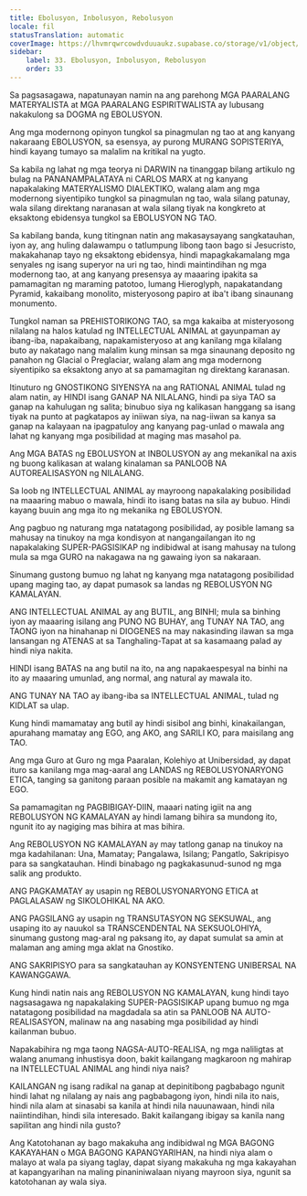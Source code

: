 ```yaml
---
title: Ebolusyon, Inbolusyon, Rebolusyon
locale: fil
statusTranslation: automatic
coverImage: https://lhvmrqwrcowdvduuaukz.supabase.co/storage/v1/object/public/strapi-uploads/small_cover-educacion-fundamental.webp-2d51a7828a2b1309555be27f7e2a61a0.webp
sidebar:
    label: 33. Ebolusyon, Inbolusyon, Rebolusyon
    order: 33
---
```

Sa pagsasagawa, napatunayan namin na ang parehong MGA PAARALANG MATERYALISTA at MGA PAARALANG ESPIRITWALISTA ay lubusang nakakulong sa DOGMA ng EBOLUSYON.

Ang mga modernong opinyon tungkol sa pinagmulan ng tao at ang kanyang nakaraang EBOLUSYON, sa esensya, ay purong MURANG SOPISTERIYA, hindi kayang tumayo sa malalim na kritikal na yugto.

Sa kabila ng lahat ng mga teorya ni DARWIN na tinanggap bilang artikulo ng bulag na PANANAMPALATAYA ni CARLOS MARX at ng kanyang napakalaking MATERYALISMO DIALEKTIKO, walang alam ang mga modernong siyentipiko tungkol sa pinagmulan ng tao, wala silang patunay, wala silang direktang naranasan at wala silang tiyak na kongkreto at eksaktong ebidensya tungkol sa EBOLUSYON NG TAO.

Sa kabilang banda, kung titingnan natin ang makasaysayang sangkatauhan, iyon ay, ang huling dalawampu o tatlumpung libong taon bago si Jesucristo, makakahanap tayo ng eksaktong ebidensya, hindi mapagkakamalang mga senyales ng isang superyor na uri ng tao, hindi maintindihan ng mga modernong tao, at ang kanyang presensya ay maaaring ipakita sa pamamagitan ng maraming patotoo, lumang Hieroglyph, napakatandang Pyramid, kakaibang monolito, misteryosong papiro at iba't ibang sinaunang monumento.

Tungkol naman sa PREHISTORIKONG TAO, sa mga kakaiba at misteryosong nilalang na halos katulad ng INTELLECTUAL ANIMAL at gayunpaman ay ibang-iba, napakaibang, napakamisteryoso at ang kanilang mga kilalang buto ay nakatago nang malalim kung minsan sa mga sinaunang deposito ng panahon ng Glacial o Preglaciar, walang alam ang mga modernong siyentipiko sa eksaktong anyo at sa pamamagitan ng direktang karanasan.

Itinuturo ng GNOSTIKONG SIYENSYA na ang RATIONAL ANIMAL tulad ng alam natin, ay HINDI isang GANAP NA NILALANG, hindi pa siya TAO sa ganap na kahulugan ng salita; binubuo siya ng kalikasan hanggang sa isang tiyak na punto at pagkatapos ay iniiwan siya, na nag-iiwan sa kanya sa ganap na kalayaan na ipagpatuloy ang kanyang pag-unlad o mawala ang lahat ng kanyang mga posibilidad at maging mas masahol pa.

Ang MGA BATAS ng EBOLUSYON at INBOLUSYON ay ang mekanikal na axis ng buong kalikasan at walang kinalaman sa PANLOOB NA AUTOREALISASYON ng NILALANG.

Sa loob ng INTELLECTUAL ANIMAL ay mayroong napakalaking posibilidad na maaaring mabuo o mawala, hindi ito isang batas na sila ay bubuo. Hindi kayang buuin ang mga ito ng mekanika ng EBOLUSYON.

Ang pagbuo ng naturang mga natatagong posibilidad, ay posible lamang sa mahusay na tinukoy na mga kondisyon at nangangailangan ito ng napakalaking SUPER-PAGSISIKAP ng indibidwal at isang mahusay na tulong mula sa mga GURO na nakagawa na ng gawaing iyon sa nakaraan.

Sinumang gustong bumuo ng lahat ng kanyang mga natatagong posibilidad upang maging tao, ay dapat pumasok sa landas ng REBOLUSYON NG KAMALAYAN.

ANG INTELLECTUAL ANIMAL ay ang BUTIL, ang BINHI; mula sa binhing iyon ay maaaring isilang ang PUNO NG BUHAY, ang TUNAY NA TAO, ang TAONG iyon na hinahanap ni DIOGENES na may nakasinding ilawan sa mga lansangan ng ATENAS at sa Tanghaling-Tapat at sa kasamaang palad ay hindi niya nakita.

HINDI isang BATAS na ang butil na ito, na ang napakaespesyal na binhi na ito ay maaaring umunlad, ang normal, ang natural ay mawala ito.

ANG TUNAY NA TAO ay ibang-iba sa INTELLECTUAL ANIMAL, tulad ng KIDLAT sa ulap.

Kung hindi mamamatay ang butil ay hindi sisibol ang binhi, kinakailangan, apurahang mamatay ang EGO, ang AKO, ang SARILI KO, para maisilang ang TAO.

Ang mga Guro at Guro ng mga Paaralan, Kolehiyo at Unibersidad, ay dapat ituro sa kanilang mga mag-aaral ang LANDAS ng REBOLUSYONARYONG ETICA, tanging sa ganitong paraan posible na makamit ang kamatayan ng EGO.

Sa pamamagitan ng PAGBIBIGAY-DIIN, maaari nating igiit na ang REBOLUSYON NG KAMALAYAN ay hindi lamang bihira sa mundong ito, ngunit ito ay nagiging mas bihira at mas bihira.

Ang REBOLUSYON NG KAMALAYAN ay may tatlong ganap na tinukoy na mga kadahilanan: Una, Mamatay; Pangalawa, Isilang; Pangatlo, Sakripisyo para sa sangkatauhan. Hindi binabago ng pagkakasunud-sunod ng mga salik ang produkto.

ANG PAGKAMATAY ay usapin ng REBOLUSYONARYONG ETICA at PAGLALASAW ng SIKOLOHIKAL NA AKO.

ANG PAGSILANG ay usapin ng TRANSUTASYON NG SEKSUWAL, ang usaping ito ay nauukol sa TRANSCENDENTAL NA SEKSUOLOHIYA, sinumang gustong mag-aral ng paksang ito, ay dapat sumulat sa amin at malaman ang aming mga aklat na Gnostiko.

ANG SAKRIPISYO para sa sangkatauhan ay KONSYENTENG UNIBERSAL NA KAWANGGAWA.

Kung hindi natin nais ang REBOLUSYON NG KAMALAYAN, kung hindi tayo nagsasagawa ng napakalaking SUPER-PAGSISIKAP upang bumuo ng mga natatagong posibilidad na magdadala sa atin sa PANLOOB NA AUTO-REALISASYON, malinaw na ang nasabing mga posibilidad ay hindi kailanman bubuo.

Napakabihira ng mga taong NAGSA-AUTO-REALISA, ng mga naliligtas at walang anumang inhustisya doon, bakit kailangang magkaroon ng mahirap na INTELLECTUAL ANIMAL ang hindi niya nais?

KAILANGAN ng isang radikal na ganap at depinitibong pagbabago ngunit hindi lahat ng nilalang ay nais ang pagbabagong iyon, hindi nila ito nais, hindi nila alam at sinasabi sa kanila at hindi nila nauunawaan, hindi nila naiintindihan, hindi sila interesado. Bakit kailangang ibigay sa kanila nang sapilitan ang hindi nila gusto?

Ang Katotohanan ay bago makakuha ang indibidwal ng MGA BAGONG KAKAYAHAN o MGA BAGONG KAPANGYARIHAN, na hindi niya alam o malayo at wala pa siyang taglay, dapat siyang makakuha ng mga kakayahan at kapangyarihan na maling pinaniniwalaan niyang mayroon siya, ngunit sa katotohanan ay wala siya.

